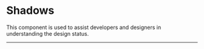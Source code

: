 
<Meta title="Design Tokens/Effects/Shadows" />

# Shadows

This component is used to assist developers and designers in understanding the design status.

<hr />

<Shadows />

<StorybookFooter />
